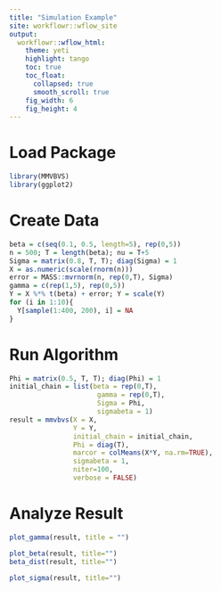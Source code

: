 ```yaml
---
title: "Simulation Example"
site: workflowr::wflow_site
output:
  workflowr::wflow_html:
    theme: yeti
    highlight: tango
    toc: true
    toc_float: 
      collapsed: true
      smooth_scroll: true
    fig_width: 6
    fig_height: 4
---
```


# Load Package
```r
library(MMVBVS)
library(ggplot2)
```
# Create Data
```r
beta = c(seq(0.1, 0.5, length=5), rep(0,5))
n = 500; T = length(beta); nu = T+5
Sigma = matrix(0.8, T, T); diag(Sigma) = 1
X = as.numeric(scale(rnorm(n)))
error = MASS::mvrnorm(n, rep(0,T), Sigma)
gamma = c(rep(1,5), rep(0,5))
Y = X %*% t(beta) + error; Y = scale(Y)
for (i in 1:10){
  Y[sample(1:400, 200), i] = NA
}
```

# Run Algorithm

```r
Phi = matrix(0.5, T, T); diag(Phi) = 1
initial_chain = list(beta = rep(0,T), 
                      gamma = rep(0,T), 
                      Sigma = Phi, 
                      sigmabeta = 1)
result = mmvbvs(X = X,
                Y = Y,
                initial_chain = initial_chain,
                Phi = diag(T),
                marcor = colMeans(X*Y, na.rm=TRUE),
                sigmabeta = 1,
                niter=100,
                verbose = FALSE)
```

# Analyze Result

```r
plot_gamma(result, title = "")
```

```r
plot_beta(result, title="")
beta_dist(result, title="")
```

```r
plot_sigma(result, title="")
```
